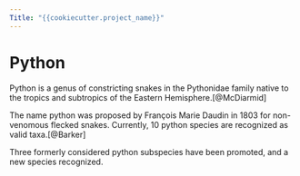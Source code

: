 ```yaml
---
Title: "{{cookiecutter.project_name}}"
---
```


# Python
Python is a genus of constricting snakes in the Pythonidae family native to the tropics and subtropics of the Eastern Hemisphere.[@McDiarmid]

The name python was proposed by François Marie Daudin in 1803 for non-venomous flecked snakes. Currently, 10 python species are recognized as valid taxa.[@Barker]

Three formerly considered python subspecies have been promoted, and a new species recognized.
